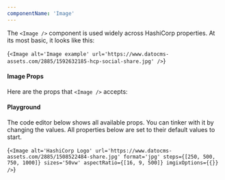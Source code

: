 ```yaml
---
componentName: 'Image'
---
```


The `<Image />` component is used widely across HashiCorp properties. At its most basic, it looks like this:

<LiveComponent>{`<Image alt='Image example' url='https://www.datocms-assets.com/2885/1592632185-hcp-social-share.jpg' />`}</LiveComponent>

#### Image Props

Here are the props that `<Image />` accepts:

<PropsTable props={componentProps} />

#### Playground

The code editor below shows all available props. You can tinker with it by changing the values. All properties below are set to their default values to start.

<LiveComponent>{`<Image
  alt='HashiCorp Logo'
  url='https://www.datocms-assets.com/2885/1508522484-share.jpg'
  format='jpg'
  steps={[250, 500, 750, 1000]}
  sizes='50vw'
  aspectRatio={[16, 9, 500]}
  imgixOptions={{}}
/>`}</LiveComponent>
